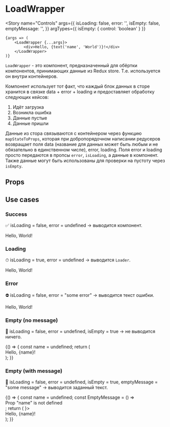 
<Meta title="Standart / LoadWrapper" component={LoadWrapper} decorators={[centeredDecorator]} />

# LoadWrapper

<Story
    name="Controls"
    args={{
        isLoading: false,
        error: '',
        isEmpty: false,
        emptyMessage: '',
    }}
    argTypes={{ isEmpty: { control: 'boolean' } }}
>
    {args => (
        <LoadWrapper {...args}>
            <div>Hello, {text('name', 'World')}!</div>
        </LoadWrapper>
    )}
</Story>

`LoadWrapper` - это компонент, предназначенный для обёртки компонентов, принимающих данные из Redux store. Т.е. используется он внутри контейнеров.

Компонент использует тот факт, что каждый блок данных в сторе хранится в связке data + error + loading и предоставляет обработку следующих кейсов:

1. Идёт загрузка
1. Возникла ошибка
1. Данные пустые
1. Данные пришли

Данные из стора связываются с контейнером через функцию `mapStateToProps`, которая при добропорядочном написании редусеров возвращает поля data (название для данных может быть любым и не обязательно в единственном числе), error, loading. Поля error и loading просто передаются в пропсы `error`, `isLoading`, а данные в компонент. Также данные могут быть использованы для проверки на пустоту через `isEmpty`.

## Props

<ArgsTable story="Controls" />

## Use cases

### Success

✅ isLoading = false, error = undefined -> выводится компонент.

<Canvas>
    <Story name="Success">
        <LoadWrapper isLoading={false} error={undefined}>
            <div>Hello, World!</div>
        </LoadWrapper>
    </Story>
</Canvas>

### Loading

⏱ isLoading = true, error = undefined -> выводится `Loader`.

<Canvas>
    <Story name="Loading">
        <LoadWrapper isLoading error={undefined}>
            <div>Hello, World!</div>
        </LoadWrapper>
    </Story>
</Canvas>

### Error

⛔ isLoading = false, error = "some error" -> выводится текст ошибки.

<Canvas>
    <Story name="Error">
        <LoadWrapper isLoading={false} error="Something went wrong">
            <div>Hello, World!</div>
        </LoadWrapper>
    </Story>
</Canvas>

### Empty (no message)

🚫 isLoading = false, error = undefined, isEmpty = true -> не выводится ничего.

<Canvas>
    <Story name="Empty (no message)">
        {() => {
            const name = undefined;
            return (
                <LoadWrapper isLoading={false} error={undefined} isEmpty={!name}>
                    <div>Hello, {name}!</div>
                </LoadWrapper>
            );
        }}
    </Story>
</Canvas>

### Empty (with message)

🚫 isLoading = false, error = undefined, isEmpty = true, emptyMessage = "some message" -> выводится заданный текст.

<Canvas>
    <Story name="Empty (with message)">
        {() => {
            const name = undefined;
            const EmptyMessage = () => <div>Prop &quot;name&quot; is not defined</div>;
            return (
                <LoadWrapper isLoading={false} error={undefined} isEmpty={!name} emptyMessage={<EmptyMessage />}>
                    <div>Hello, {name}!</div>
                </LoadWrapper>
            );
        }}
    </Story>
</Canvas>
